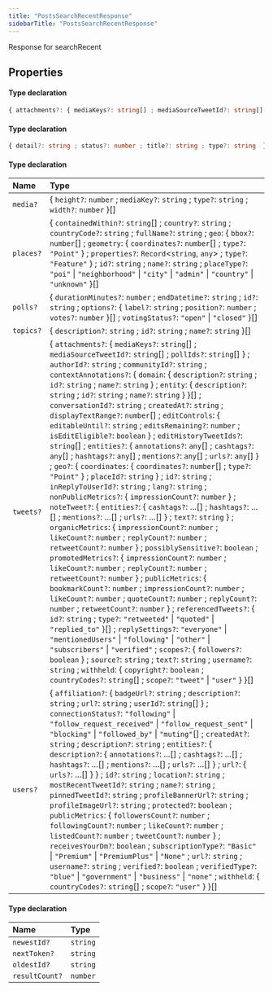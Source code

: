 ```yaml
---
title: "PostsSearchRecentResponse"
sidebarTitle: "PostsSearchRecentResponse"
---
```


Response for searchRecent

## Properties

<ResponseField name="data" type="Object">


#### Type declaration

```ts
{ attachments?: { mediaKeys?: string[] ; mediaSourceTweetId?: string[] ; pollIds?: string[]  } ; authorId?: string ; communityId?: string ; contextAnnotations?: { domain: { description?: string ; id?: string ; name?: string  } ; entity: { description?: string ; id?: string ; name?: string  }  }[] ; conversationId?: string ; createdAt?: string ; displayTextRange?: number[] ; editControls: { editableUntil?: string ; editsRemaining?: number ; isEditEligible?: boolean  } ; editHistoryTweetIds?: string[] ; entities?: { annotations?: any[] ; cashtags?: any[] ; hashtags?: any[] ; mentions?: any[] ; urls?: any[]  } ; geo?: { coordinates: { coordinates?: number[] ; type?: "Point"  } ; placeId?: string  } ; id?: string ; inReplyToUserId?: string ; lang?: string ; nonPublicMetrics?: { impressionCount?: number  } ; noteTweet?: { entities?: { cashtags?: any[] ; hashtags?: any[] ; mentions?: any[] ; urls?: any[]  } ; text?: string  } ; organicMetrics: { impressionCount?: number ; likeCount?: number ; replyCount?: number ; retweetCount?: number  } ; possiblySensitive?: boolean ; promotedMetrics?: { impressionCount?: number ; likeCount?: number ; replyCount?: number ; retweetCount?: number  } ; publicMetrics: { bookmarkCount?: number ; impressionCount?: number ; likeCount?: number ; quoteCount?: number ; replyCount?: number ; retweetCount?: number  } ; referencedTweets?: { id?: string ; type?: "retweeted" | "quoted" | "replied_to"  }[] ; replySettings?: "everyone" | "mentionedUsers" | "following" | "other" | "subscribers" | "verified" ; scopes?: { followers?: boolean  } ; source?: string ; text?: string ; username?: string ; withheld: { copyright?: boolean ; countryCodes?: string[] ; scope?: "tweet" | "user"  }  }[]
```
</ResponseField>



<ResponseField name="errors" type="Object">


#### Type declaration

```ts
{ detail?: string ; status?: number ; title?: string ; type?: string  }[]
```
</ResponseField>



<ResponseField name="includes" type="Object">


#### Type declaration
</ResponseField>


| Name | Type |
| :------ | :------ |
| `media?` | \{ `height?`: `number` ; `mediaKey?`: `string` ; `type?`: `string` ; `width?`: `number`  }[] |
| `places?` | \{ `containedWithin?`: `string`[] ; `country?`: `string` ; `countryCode?`: `string` ; `fullName?`: `string` ; `geo`: \{ `bbox?`: `number`[] ; `geometry`: \{ `coordinates?`: `number`[] ; `type?`: ``"Point"``  } ; `properties?`: `Record`\<`string`, `any`\> ; `type?`: ``"Feature"``  } ; `id?`: `string` ; `name?`: `string` ; `placeType?`: ``"poi"`` \| ``"neighborhood"`` \| ``"city"`` \| ``"admin"`` \| ``"country"`` \| ``"unknown"``  }[] |
| `polls?` | \{ `durationMinutes?`: `number` ; `endDatetime?`: `string` ; `id?`: `string` ; `options?`: \{ `label?`: `string` ; `position?`: `number` ; `votes?`: `number`  }[] ; `votingStatus?`: ``"open"`` \| ``"closed"``  }[] |
| `topics?` | \{ `description?`: `string` ; `id?`: `string` ; `name?`: `string`  }[] |
| `tweets?` | \{ `attachments?`: \{ `mediaKeys?`: `string`[] ; `mediaSourceTweetId?`: `string`[] ; `pollIds?`: `string`[]  } ; `authorId?`: `string` ; `communityId?`: `string` ; `contextAnnotations?`: \{ `domain`: \{ `description?`: `string` ; `id?`: `string` ; `name?`: `string`  } ; `entity`: \{ `description?`: `string` ; `id?`: `string` ; `name?`: `string`  }  }[] ; `conversationId?`: `string` ; `createdAt?`: `string` ; `displayTextRange?`: `number`[] ; `editControls`: \{ `editableUntil?`: `string` ; `editsRemaining?`: `number` ; `isEditEligible?`: `boolean`  } ; `editHistoryTweetIds?`: `string`[] ; `entities?`: \{ `annotations?`: `any`[] ; `cashtags?`: `any`[] ; `hashtags?`: `any`[] ; `mentions?`: `any`[] ; `urls?`: `any`[]  } ; `geo?`: \{ `coordinates`: \{ `coordinates?`: `number`[] ; `type?`: ``"Point"``  } ; `placeId?`: `string`  } ; `id?`: `string` ; `inReplyToUserId?`: `string` ; `lang?`: `string` ; `nonPublicMetrics?`: \{ `impressionCount?`: `number`  } ; `noteTweet?`: \{ `entities?`: \{ `cashtags?`: ...[] ; `hashtags?`: ...[] ; `mentions?`: ...[] ; `urls?`: ...[]  } ; `text?`: `string`  } ; `organicMetrics`: \{ `impressionCount?`: `number` ; `likeCount?`: `number` ; `replyCount?`: `number` ; `retweetCount?`: `number`  } ; `possiblySensitive?`: `boolean` ; `promotedMetrics?`: \{ `impressionCount?`: `number` ; `likeCount?`: `number` ; `replyCount?`: `number` ; `retweetCount?`: `number`  } ; `publicMetrics`: \{ `bookmarkCount?`: `number` ; `impressionCount?`: `number` ; `likeCount?`: `number` ; `quoteCount?`: `number` ; `replyCount?`: `number` ; `retweetCount?`: `number`  } ; `referencedTweets?`: \{ `id?`: `string` ; `type?`: ``"retweeted"`` \| ``"quoted"`` \| ``"replied_to"``  }[] ; `replySettings?`: ``"everyone"`` \| ``"mentionedUsers"`` \| ``"following"`` \| ``"other"`` \| ``"subscribers"`` \| ``"verified"`` ; `scopes?`: \{ `followers?`: `boolean`  } ; `source?`: `string` ; `text?`: `string` ; `username?`: `string` ; `withheld`: \{ `copyright?`: `boolean` ; `countryCodes?`: `string`[] ; `scope?`: ``"tweet"`` \| ``"user"``  }  }[] |
| `users?` | \{ `affiliation?`: \{ `badgeUrl?`: `string` ; `description?`: `string` ; `url?`: `string` ; `userId?`: `string`[]  } ; `connectionStatus?`: ``"following"`` \| ``"follow_request_received"`` \| ``"follow_request_sent"`` \| ``"blocking"`` \| ``"followed_by"`` \| ``"muting"``[] ; `createdAt?`: `string` ; `description?`: `string` ; `entities?`: \{ `description?`: \{ `annotations?`: ...[] ; `cashtags?`: ...[] ; `hashtags?`: ...[] ; `mentions?`: ...[] ; `urls?`: ...[]  } ; `url?`: \{ `urls?`: ...[]  }  } ; `id?`: `string` ; `location?`: `string` ; `mostRecentTweetId?`: `string` ; `name?`: `string` ; `pinnedTweetId?`: `string` ; `profileBannerUrl?`: `string` ; `profileImageUrl?`: `string` ; `protected?`: `boolean` ; `publicMetrics`: \{ `followersCount?`: `number` ; `followingCount?`: `number` ; `likeCount?`: `number` ; `listedCount?`: `number` ; `tweetCount?`: `number`  } ; `receivesYourDm?`: `boolean` ; `subscriptionType?`: ``"Basic"`` \| ``"Premium"`` \| ``"PremiumPlus"`` \| ``"None"`` ; `url?`: `string` ; `username?`: `string` ; `verified?`: `boolean` ; `verifiedType?`: ``"blue"`` \| ``"government"`` \| ``"business"`` \| ``"none"`` ; `withheld`: \{ `countryCodes?`: `string`[] ; `scope?`: ``"user"``  }  }[] |




<ResponseField name="meta" type="Object">


#### Type declaration
</ResponseField>


| Name | Type |
| :------ | :------ |
| `newestId?` | `string` |
| `nextToken?` | `string` |
| `oldestId?` | `string` |
| `resultCount?` | `number` |


